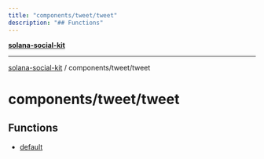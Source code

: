 ```yaml
---
title: "components/tweet/tweet"
description: "## Functions"
---
```


[**solana-social-kit**](../../../README.mdx)

***

[solana-social-kit](../../../README.mdx) / components/tweet/tweet

# components/tweet/tweet

## Functions

- [default](functions/default.mdx)
